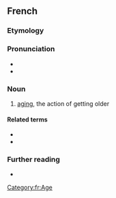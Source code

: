 ==French==

===Etymology===
{{af|fr|vieillir|alt1=viellir, vielliss-|-ment}}

===Pronunciation===
* {{fr-IPA}}
* {{audio|fr|LL-Q150 (fra)-DenisdeShawi-vieillissement.wav|Audio (CAN)}}

===Noun===
{{fr-noun|m}}

# [[aging]], the action of getting older

====Related terms====
* {{l|fr|vieillesse}}
* {{l|fr|vieillissant}}

===Further reading===
* {{R:TLFi}}

[[Category:fr:Age]]